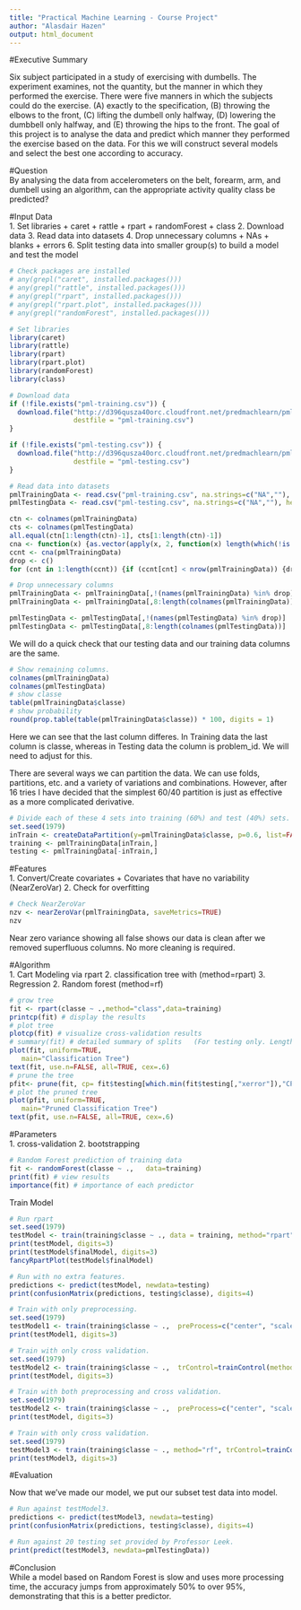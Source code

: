 ```yaml
---
title: "Practical Machine Learning - Course Project"
author: "Alasdair Hazen"
output: html_document
---
```


#Executive Summary  

Six subject participated in a study of exercising with dumbells. The experiment examines, not the quantity, but the manner in which they performed the exercise. There were five manners in which the subjects could do the exercise. (A) exactly to the specification, (B) throwing the elbows to the front, (C) lifting the dumbell only halfway, (D) lowering the dumbbell only halfway, and (E) throwing the hips to the front. The goal of this project is to analyse the data and predict which manner they performed the exercise based on the data. For this we will construct several models and select the best one according to accuracy.  

#Question  
By analysing the data from accelerometers on the belt, forearm, arm, and dumbell using an algorithm, can the appropriate activity quality class be predicted?  

#Input Data  
1. Set libraries 
    + caret 
    + rattle
    + rpart
    + randomForest
    + class
2. Download data
3. Read data into datasets
4. Drop unnecessary columns
    + NAs
    + blanks
    + errors
6. Split testing data into smaller group(s) to build a model and test the model

```r
# Check packages are installed
# any(grepl("caret", installed.packages()))
# any(grepl("rattle", installed.packages()))
# any(grepl("rpart", installed.packages()))
# any(grepl("rpart.plot", installed.packages()))
# any(grepl("randomForest", installed.packages()))

# Set libraries
library(caret)
library(rattle)
library(rpart)
library(rpart.plot)
library(randomForest)
library(class)
```
```r
# Download data
if (!file.exists("pml-training.csv")) {     
  download.file("http://d396qusza40orc.cloudfront.net/predmachlearn/pml-training.csv", 
                destfile = "pml-training.csv") 
} 

if (!file.exists("pml-testing.csv")) {     
  download.file("http://d396qusza40orc.cloudfront.net/predmachlearn/pml-testing.csv", 
                destfile = "pml-testing.csv") 
} 
```  
```r
# Read data into datasets
pmlTrainingData <- read.csv("pml-training.csv", na.strings=c("NA",""), header=TRUE)
pmlTestingData <- read.csv("pml-testing.csv", na.strings=c("NA",""), header=TRUE)
```
```r
ctn <- colnames(pmlTrainingData)
cts <- colnames(pmlTestingData)
all.equal(ctn[1:length(ctn)-1], cts[1:length(ctn)-1])
cna <- function(x) {as.vector(apply(x, 2, function(x) length(which(!is.na(x)))))}
ccnt <- cna(pmlTrainingData)
drop <- c()
for (cnt in 1:length(ccnt)) {if (ccnt[cnt] < nrow(pmlTrainingData)) {drop <- c(drop, ctn[cnt])}}
```
```r
# Drop unnecessary columns
pmlTrainingData <- pmlTrainingData[,!(names(pmlTrainingData) %in% drop)]
pmlTrainingData <- pmlTrainingData[,8:length(colnames(pmlTrainingData))]

pmlTestingData <- pmlTestingData[,!(names(pmlTestingData) %in% drop)]
pmlTestingData <- pmlTestingData[,8:length(colnames(pmlTestingData))]
```  

We will do a quick check that our testing data and our training data columns are the same.  

```r
# Show remaining columns.
colnames(pmlTrainingData)
colnames(pmlTestingData)
# show classe
table(pmlTrainingData$classe)
# show probability
round(prop.table(table(pmlTrainingData$classe)) * 100, digits = 1)
```  

Here we can see that the last column differes.  In Training data the last column is classe, whereas in Testing data the column is problem_id.  We will need to adjust for this.  

There are several ways we can partition the data. We can use folds, partitions, etc. and a variety of variations and combinations.  However, after 16 tries I have decided that the simplest 60/40 partition is just as effective as a more complicated derivative.  

```r
# Divide each of these 4 sets into training (60%) and test (40%) sets.
set.seed(1979)
inTrain <- createDataPartition(y=pmlTrainingData$classe, p=0.6, list=FALSE)
training <- pmlTrainingData[inTrain,]
testing <- pmlTrainingData[-inTrain,]
```

#Features  
1. Convert/Create covariates
    + Covariates that have no variability (NearZeroVar)
2. Check for overfitting

```r
# Check NearZeroVar
nzv <- nearZeroVar(pmlTrainingData, saveMetrics=TRUE)
nzv
```  

Near zero variance showing all false shows our data is clean after we removed superfluous columns. No more cleaning is required. 

#Algorithm  
1. Cart Modeling via rpart
2. classification tree with (method=rpart)
3. Regression
2. Random forest (method=rf)  

```r
# grow tree
fit <- rpart(classe ~ .,method="class",data=training)
printcp(fit) # display the results
# plot tree
plotcp(fit) # visualize cross-validation results
# summary(fit) # detailed summary of splits   (For testing only. Lengthy output)
plot(fit, uniform=TRUE,
   main="Classification Tree")
text(fit, use.n=FALSE, all=TRUE, cex=.6)
# prune the tree
pfit<- prune(fit, cp= fit$testing[which.min(fit$testing[,"xerror"]),"CP"])
# plot the pruned tree
plot(pfit, uniform=TRUE,
   main="Pruned Classification Tree")
text(pfit, use.n=FALSE, all=TRUE, cex=.6)
```

#Parameters  
1. cross-validation
2. bootstrapping

```r
# Random Forest prediction of training data
fit <- randomForest(classe ~ .,   data=training)
print(fit) # view results
importance(fit) # importance of each predictor
```  

Train Model  

```r
# Run rpart
set.seed(1979)
testModel <- train(training$classe ~ ., data = training, method="rpart")
print(testModel, digits=3)
print(testModel$finalModel, digits=3)
fancyRpartPlot(testModel$finalModel)

# Run with no extra features.
predictions <- predict(testModel, newdata=testing)
print(confusionMatrix(predictions, testing$classe), digits=4)

# Train with only preprocessing.
set.seed(1979)
testModel1 <- train(training$classe ~ .,  preProcess=c("center", "scale"), data = training, method="rpart")
print(testModel1, digits=3)

# Train with only cross validation.
set.seed(1979)
testModel2 <- train(training$classe ~ .,  trControl=trainControl(method = "cv", number = 4), data = training, method="rpart")
print(testModel, digits=3)

# Train with both preprocessing and cross validation.
set.seed(1979)
testModel2 <- train(training$classe ~ .,  preProcess=c("center", "scale"), trControl=trainControl(method = "cv", number = 4), data = training, method="rpart")
print(testModel, digits=3)

# Train with only cross validation.
set.seed(1979)
testModel3 <- train(training$classe ~ ., method="rf", trControl=trainControl(method = "cv", number = 4), data=training)
print(testModel3, digits=3)
```

#Evaluation  

Now that we've made our model, we put our subset test data into model.  

```r
# Run against testModel3.
predictions <- predict(testModel3, newdata=testing)
print(confusionMatrix(predictions, testing$classe), digits=4)

# Run against 20 testing set provided by Professor Leek.
print(predict(testModel3, newdata=pmlTestingData))

```

#Conclusion  
While a model based on Random Forest is slow and uses more processing time, the accuracy jumps from approximately 50% to over 95%, demonstrating that this is a better predictor.